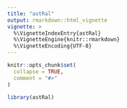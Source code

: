 ```yaml
---
title: "astRal"
output: rmarkdown::html_vignette
vignette: >
  %\VignetteIndexEntry{astRal}
  %\VignetteEngine{knitr::rmarkdown}
  %\VignetteEncoding{UTF-8}
---
```


```r
knitr::opts_chunk$set(
  collapse = TRUE,
  comment = "#>"
)
```

```r
library(astRal)
```

